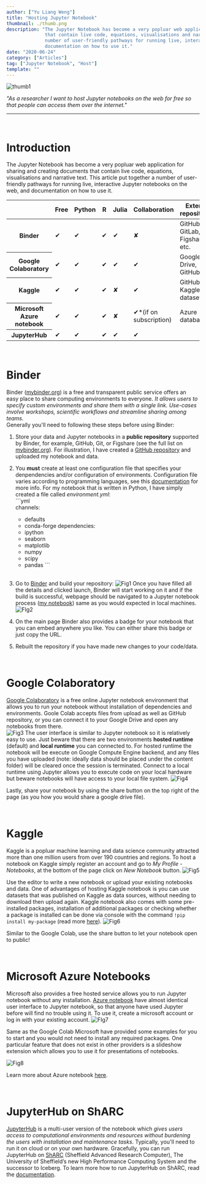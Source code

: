 ```yaml
---
author: ["Yu Liang Weng"]
title: "Hosting Jupyter Notebook"
thumbnail: ./thumb.png
description: "The Jupyter Notebook has become a very popluar web application for sharing and creating documents 
              that contain live code, equations, visualisations and narrative text. This article put together a 
              number of user-friendly pathways for running live, interactive Jupyter notebooks on the web, and 
              documentation on how to use it."
date: "2020-06-24"
category: ["Articles"]
tag: ["Jupyter Notebook", "Host"]
template: ""
---
```


![thumb1](./thumb1.png)

*"As a researcher I want to host Jupyter notebooks on the web for free so that people can access them over the internet."*

---

<br />

# Introduction
The Jupyter Notebook has become a very popluar web application for sharing and creating documents that contain 
live code, equations, visualisations and narrative text. This article put together a number of user-friendly 
pathways for running live, interactive Jupyter notebooks on the web, and documentation on how to use it.

<div>
<table className="dataframe">
  <thead>
    <tr>
      <th></th>
      <th>Free</th>
      <th>Python</th>
      <th>R</th>
      <th>Julia</th>
      <th>Collaboration</th>
      <th>External repositories</th>
    </tr>
  </thead>
  <tbody>
    <tr>
      <th>Binder</th>
      <td>&#10004;</td>
      <td>&#10004;</td>
      <td>&#10004;</td>
      <td>&#10004;</td>
      <td>&#x2718;</td>
      <td>GitHub, GitLab, Gist, Figshare etc.</td>
    </tr>
    <tr>
      <th>Google Colaboratory</th>
      <td>&#10004;</td>
      <td>&#10004;</td>
      <td>&#10004;</td>
      <td>&#10004;</td>
      <td>&#10004;</td>
      <td>Google Drive, GitHub</td>
    </tr>
    <tr>
      <th>Kaggle</th>
      <td>&#10004;</td>
      <td>&#10004;</td>
      <td>&#10004;</td>
      <td>&#x2718;</td>
      <td>&#10004;</td>
      <td>GitHub, Kaggle datasets</td>
    </tr>
    <tr>
      <th>Microsoft Azure notebook</th>
      <td>&#10004;</td>
      <td>&#10004;</td>
      <td>&#10004;</td>
      <td>&#x2718;</td>
      <td>&#10004;*(if on subscription)</td>
      <td>Azure databases</td>
    </tr>
    <tr>
      <th>JupyterHub</th>
      <td>&#10004;</td>
      <td>&#10004;</td>
      <td>&#10004;</td>
      <td>&#10004;</td>
      <td>&#10004;</td>
      <td></td>
    </tr>
  </tbody>
</table>
</div>


<br />

# Binder
Binder ([mybinder.org](https://mybinder.org)) is a free and transparent public service offers an easy place to share 
computing environments to everyone. *It allows users to specify custom environments and share them with a single link. 
Use-cases involve workshops, scientific workflows and streamline sharing among teams.*  
Generally you'll need to following these steps before using Binder:  
  1. Store your data and Jupyter notebooks in a **public repository** supported by Binder, for example, GitHub, Git, or
  Figshare (see the full list on [mybinder.org](https://mybinder.org)). For illustration, I have created a 
  [GitHub repository](https://github.com/yld-weng/Host-Jupyter-Notebook) and uploaded my notebook and data. 
  2. You **must** create at least one configuration file that specifies your denpendencies and/or configuration of environments. 
  Configuration file varies according to programming languages, see this [documentation](https://mybinder.readthedocs.io/en/latest/config_files.html) 
  for more info. For my notebook that is written in Python, I have simply created a file called *environment.yml*:  
    ```yml      
    channels:
      - defaults
      - conda-forge
    dependencies:
      - ipython
      - seaborn
      - matplotlib
      - numpy
      - scipy
      - pandas
    ```  
    <br />

  3. Go to [Binder](mybinder.org) and build your repository:
  ![Fig1](./Fig1.png)
  Once you have filled all the details and clicked launch, Binder will start working on it and if the build is 
  successful, webpage should be navigated to a Jupyter notebook process
  ([my notebook](https://hub.gke.mybinder.org/user/yld-weng-hostingjupyternotebook-zo9mel24/tree)) same as you 
  would expected in local machines.  
  ![FIg2](./Fig2.png)
  4. On the main page Binder also provides a badge for your notebook that you can embed anywhere you like. You can 
  either share this badge or just copy the URL.
  5. Rebuilt the repository if you have made new changes to your code/data.
  
<br />

# Google Colaboratory
[Google Colaboratory](https://colab.research.google.com/notebooks) is a free online Jupyter notebook 
environment that allows you to run your notebook without installation of dependencies and environments. 
Goole Colab accepts files from upload as well as GitHub repository, or you can connect it to your Google Drive 
and open any notebooks from there.  
![Fig3](./Fig3.png)
The user interface is similar to Jupyter notebook so it is relatively easy to use. Just beware that there are 
two environments **hosted runtime** (default) and **local runtime** you can connected to. For hosted runtime 
the notebook will be execute on Google Compute Engine backend, and any files you have uploaded (note: ideally 
data should be placed under the content folder) will be cleared once the session is terminated. Connect to a 
local runtime using Jupyter allows you to execute code on your local hardware but beware notebooks will have 
access to your local file system.
![Fig4](./Fig4.png)

Lastly, share your notebook by using the share button on the top right of the page (as you how you would share
 a google drive file).

<br />

# Kaggle
Kaggle is a popluar machine learning and data science community attracted more than one million users from over
190 countries and regions. To host a notebook on Kaggle simply register an account and go to *My Profile* - *Notebooks*, at 
the bottom of the page click on *New Notebook* button.
![Fig5](./Fig5.jpg)  

Use the editor to write a new notebook or upload your existing notebooks and data. One of advantages of hosting 
Kaggle notebook is you can use datasets that was published on Kaggle as data sources, without needing to download then 
upload again. Kaggle notebook also comes with some pre-installed packages, installation of additional packages 
or checking whether a package is installed can be done via console with the command 
`!pip install my-package` (read more [here](https://github.com/Kaggle/docker-python/wiki/Missing-Packages)). 
![Fig6](./Fig6.png)

Similar to the Google Colab, use the share button to let your notebook open to public!

<br />

# Microsoft Azure Notebooks
Microsoft also provides a free hosted service allows you to run Jupyter notebook without any installation. 
[Azure notebook](https://notebooks.azure.com/) have almost identical user interface to Jupyter notebook, so that anyone have used Jupyter before will
find no trouble using it. To use it, create a microsoft account or log in with your existing account.
![FIg7](./Fig7.jpg)

Same as the Google Colab Microsoft have provided some examples for you to start and 
you would not need to install any required packages. One particular feature that does not exist in other providers
is a slideshow extension which allows you to use it for presentations of notebooks. 

![Fig8](./Fig8.jpg)

Learn more 
about Azure notebook [here](https://docs.microsoft.com/en-us/azure/notebooks/azure-notebooks-overview).

<br />

# JupyterHub on ShARC
[JupyterHub](https://jupyter.org/hub) is a multi-user version of the notebook which *gives users access to computational environments 
and resources without burdening the users with installation and maintenance tasks*. Typically, you'll need to run 
it on cloud or on your own hardware. Gracefully, you can run JupyterHub on 
[ShARC](https://docs.hpc.shef.ac.uk/en/latest/sharc/index.html#sharc) (Sheffield Advanced Research Computer), 
The University of Sheffield’s new High Performance Computing System and the successor to Iceberg. To learn more 
how to run JupyterHub on ShARC, read the [documentation](https://docs.hpc.shef.ac.uk/en/latest/hpc/jupyterhub.html).